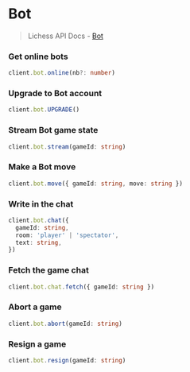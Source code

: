 # Bot

> Lichess API Docs - [Bot](https://lichess.org/api#tag/Bot)

### Get online bots

```ts
client.bot.online(nb?: number)
```

### Upgrade to Bot account

```ts
client.bot.UPGRADE()
```

### Stream Bot game state

```ts
client.bot.stream(gameId: string)
```

### Make a Bot move

```ts
client.bot.move({ gameId: string, move: string })
```

### Write in the chat

```ts
client.bot.chat({
  gameId: string,
  room: 'player' | 'spectator',
  text: string,
})
```

### Fetch the game chat

```ts
client.bot.chat.fetch({ gameId: string })
```

### Abort a game

```ts
client.bot.abort(gameId: string)
```

### Resign a game

```ts
client.bot.resign(gameId: string)
```
